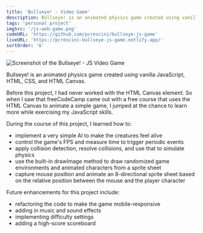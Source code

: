 ```yaml
---
title: 'Bullseye! - Video Game'
description: Bullseye! is an animated physics game created using vanilla JavaScript, HTML, CSS, and HTML Canvas.
tags: 'personal project'
imgSrc: '/js-web-game.png'
codeURL: 'https://github.com/pcrescini/bullseye-js-game'
liveURL: 'https://pcrescini-bullseye-js-game.netlify.app/'
sortOrder: '6'
---
```


![Screenshot of the Bullseye! - JS Video Game](/js-web-game.png)

Bullseye! is an animated physics game created using vanilla JavaScript, HTML, CSS, and HTML Canvas.

Before this project, I had never worked with the HTML Canvas element. So when I saw that freeCodeCamp came out with a free course that uses the HTML Canvas to animate a simple game, I jumped at the chance to learn more while exercising my JavaScript skills.

During the course of this project, I learned how to:

- implement a very simple AI to make the creatures feel alive
- control the game's FPS and measure time to trigger periodic events
- apply collision detection, resolve collisions, and use that to simulate physics
- use the built-in drawImage method to draw randomized game environments and animated characters from a sprite sheet
- capture mouse position and animate an 8-directional sprite sheet based on the relative position between the mouse and the player character

Future enhancements for this project include:

- refactoring the code to make the game mobile-responsive
- adding in music and sound effects
- implementing difficulty settings
- adding a high-score scoreboard
